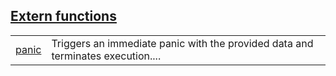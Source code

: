 
## [Extern functions](./core-panics-extern_functions)

| | |
|:---|:---|
| [panic](./core-panic_with_felt252) | Triggers an immediate panic with the provided data and terminates execution.... |
